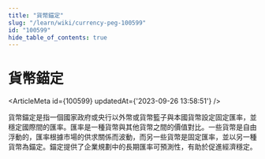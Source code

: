 ```yaml
---
title: "貨幣錨定"
slug: "/learn/wiki/currency-peg-100599"
id: "100599"
hide_table_of_contents: true
---
```



# 貨幣錨定

<ArticleMeta id={100599} updatedAt={'2023-09-26 13:58:51'} />
<div className='border-solid border-b border-t-0 my-4 border-[var(--ifm-color-gray-300)]' />

貨幣錨定是指一個國家政府或央行以外幣或貨幣籃子與本國貨幣設定固定匯率，並穩定國際間的匯率。匯率是一種貨幣與其他貨幣之間的價值對比。一些貨幣是自由浮動的，匯率根據市場的供求關係而波動，而另一些貨幣是固定匯率，並以另一種貨幣為錨定。錨定提供了企業規劃中的長期匯率可預測性，有助於促進經濟穩定。
